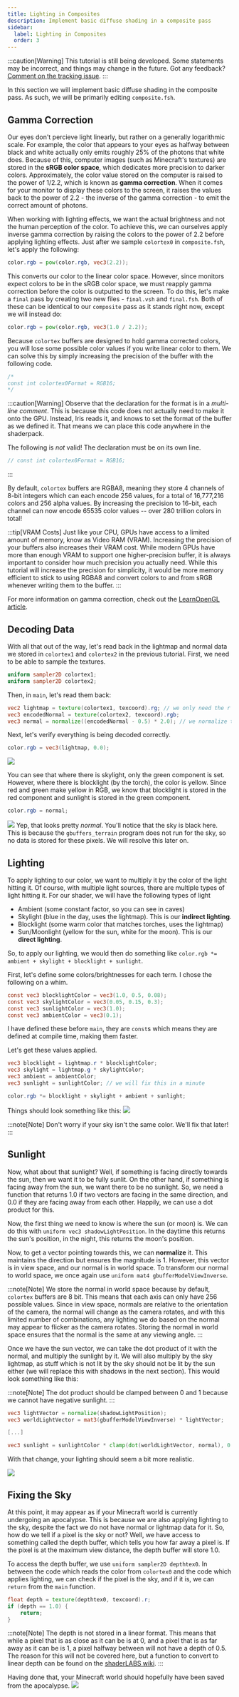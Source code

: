 ```yaml
---
title: Lighting in Composites
description: Implement basic diffuse shading in a composite pass
sidebar:
  label: Lighting in Composites
  order: 3
---
```


:::caution[Warning]
This tutorial is still being developed. Some statements may be incorrect, and things may change in the future. Got any feedback? [Comment on the tracking issue](https://github.com/IrisShaders/DocsPage/issues/327).
:::

In this section we will implement basic diffuse shading in the composite pass. As such, we will be primarily editing `composite.fsh`.

## Gamma Correction

Our eyes don't percieve light linearly, but rather on a generally logarithmic scale. For example, the color that appears to your eyes as halfway between black and white actually only emits roughly 25% of the photons that white does. Because of this, computer images (such as Minecraft's textures) are stored in the **sRGB color space**, which dedicates more precision to darker colors. Approximately, the color value stored on the computer is raised to the power of 1/2.2, which is known as **gamma correction**. When it comes for your monitor to display these colors to the screen, it raises the values back to the power of 2.2 - the inverse of the gamma correction - to emit the correct amount of photons.

When working with lighting effects, we want the actual brightness and not the human perception of the color. To achieve this, we can ourselves apply inverse gamma correction by raising the colors to the power of 2.2 before applying lighting effects. Just after we sample `colortex0` in `composite.fsh`, let's apply the following:

```glsl
color.rgb = pow(color.rgb, vec3(2.2));
```

This converts our color to the linear color space. However, since monitors expect colors to be in the sRGB color space, we must reapply gamma correction before the color is outputted to the screen. To do this, let's make a `final` pass by creating two new files - `final.vsh` and `final.fsh`. Both of these can be identical to our `composite` pass as it stands right now, except we will instead do:

```glsl
color.rgb = pow(color.rgb, vec3(1.0 / 2.2));
```

Because `colortex` buffers are designed to hold gamma corrected colors, you will lose some possible color values if you write linear color to them. We can solve this by simply increasing the precision of the buffer with the following code.

```glsl
/*
const int colortex0Format = RGB16;
*/
```

:::caution[Warning]
Observe that the declaration for the format is in a *multi-line comment*. This is because this code does not actually need to make it onto the GPU. Instead, Iris reads it, and knows to set the format of the buffer as we defined it. That means we can place this code anywhere in the shaderpack.

The following is *not* valid! The declaration must be on its own line.

```glsl
// const int colortex0Format = RGB16;
```
:::

By default, `colortex` buffers are RGBA8, meaning they store 4 channels of 8-bit integers which can each encode 256 values, for a total of 16,777,216 colors and 256 alpha values. By increasing the precision to 16-bit, each channel can now encode 65535 color values -- over 280 trillion colors in total!

:::tip[VRAM Costs]
Just like your CPU, GPUs have access to a limited amount of memory, know as Video RAM (VRAM). Increasing the precision of your buffers also increases their VRAM cost. While modern GPUs have more than enough VRAM to support one higher-precision buffer, it is always important to consider how much precision you actually need. While this tutorial will increase the precision for simplicity, it would be more memory efficient to stick to using RGBA8 and convert colors to and from sRGB whenever writing them to the buffer.
:::

For more information on gamma correction, check out the [LearnOpenGL article](https://learnopengl.com/Advanced-Lighting/Gamma-Correction).


## Decoding Data
With all that out of the way, let's read back in the lightmap and normal data we stored in `colortex1` and `colortex2` in the previous tutorial. First, we need to be able to sample the textures.
```glsl
uniform sampler2D colortex1;
uniform sampler2D colortex2;
```

Then, in `main`, let's read them back:

```glsl
vec2 lightmap = texture(colortex1, texcoord).rg; // we only need the r and g components
vec3 encodedNormal = texture(colortex2, texcoord).rgb;
vec3 normal = normalize((encodedNormal - 0.5) * 2.0); // we normalize to make sure it is of unit length
```

Next, let's verify everything is being decoded correctly.
```glsl
color.rgb = vec3(lightmap, 0.0);
```
![](../../../../../assets/beginner_tutorial/lightmap.webp)

You can see that where there is skylight, only the green component is set. However, where there is blocklight (by the torch), the color is yellow. Since red and green make yellow in RGB, we know that blocklight is stored in the red component and sunlight is stored in the green component.

```glsl
color.rgb = normal;
```
![](../../../../../assets/beginner_tutorial/normals.webp)
Yep, that looks pretty *normal*. You'll notice that the sky is black here. This is because the `gbuffers_terrain` program does not run for the sky, so no data is stored for these pixels. We will resolve this later on.

## Lighting
To apply lighting to our color, we want to multiply it by the color of the light hitting it. Of course, with multiple light sources, there are multiple types of light hitting it. For our shader, we will have the following types of light
- Ambient (some constant factor, so you can see in caves)
- Skylight (blue in the day, uses the lightmap). This is our **indirect lighting**.
- Blocklight (some warm color that matches torches, uses the lightmap)
- Sun/Moonlight (yellow for the sun, white for the moon). This is our **direct lighting**.

So, to apply our lighting, we would then do something like `color.rgb *= ambient + skylight + blocklight + sunlight`.

First, let's define some colors/brightnesses for each term. I chose the following on a whim.
```glsl
const vec3 blocklightColor = vec3(1.0, 0.5, 0.08);
const vec3 skylightColor = vec3(0.05, 0.15, 0.3);
const vec3 sunlightColor = vec3(1.0);
const vec3 ambientColor = vec3(0.1);
```

I have defined these before `main`, they are `const`s which means they are defined at compile time, making them faster.

Let's get these values applied.

```glsl
vec3 blocklight = lightmap.r * blocklightColor;
vec3 skylight = lightmap.g * skylightColor;
vec3 ambient = ambientColor;
vec3 sunlight = sunlightColor; // we will fix this in a minute

color.rgb *= blocklight + skylight + ambient + sunlight;
```

Things should look something like this:
![](../../../../../assets/beginner_tutorial/lighting1.webp)

:::note[Note]
Don't worry if your sky isn't the same color. We'll fix that later!
:::

## Sunlight
Now, what about that sunlight? Well, if something is facing directly towards the sun, then we want it to be fully sunlit. On the other hand, if something is facing away from the sun, we want there to be no sunlight. So, we need a function that returns 1.0 if two vectors are facing in the same direction, and 0.0 if they are facing away from each other. Happily, we can use a dot product for this.

Now, the first thing we need to know is where the sun (or moon) is. We can do this with `uniform vec3 shadowLightPosition`. In the daytime this returns the sun's position, in the night, this returns the moon's position.

Now, to get a vector pointing towards this, we can **normalize** it. This maintains the direction but ensures the magnitude is 1. However, this vector is in view space, and our normal is in world space. To transform our normal to world space, we once again use `uniform mat4 gbufferModelViewInverse`.

:::note[Note]
We store the normal in world space because by default, `colortex` buffers are 8 bit. This means that each axis can only have 256 possible values. Since in view space, normals are relative to the orientation of the camera, the normal will change as the camera rotates, and with this limited number of combinations, any lighting we do based on the normal may appear to flicker as the camera rotates. Storing the normal in world space ensures that the normal is the same at any viewing angle.
:::

Once we have the sun vector, we can take the dot product of it with the normal, and multiply the sunlight by it. We will also multiply by the sky lightmap, as stuff which is not lit by the sky should not be lit by the sun either (we will replace this with shadows in the next section). This would look something like this:

:::note[Note]
The dot product should be clamped between 0 and 1 because we cannot have negative sunlight.
:::

```glsl
vec3 lightVector = normalize(shadowLightPosition);
vec3 worldLightVector = mat3(gbufferModelViewInverse) * lightVector;

[...]

vec3 sunlight = sunlightColor * clamp(dot(worldLightVector, normal), 0.0, 1.0) * lightmap.g;
```

With that change, your lighting should seem a bit more realistic.

![](../../../../../assets/beginner_tutorial/lighting2.webp)

## Fixing the Sky
At this point, it may appear as if your Minecraft world is currently undergoing an apocalypse. This is because we are also applying lighting to the sky, despite the fact we do not have normal or lightmap data for it. So, how do we tell if a pixel is the sky or not? Well, we have access to something called the depth buffer, which tells you how far away a pixel is. If the pixel is at the maximum view distance, the depth buffer will store 1.0.

To access the depth buffer, we use `uniform sampler2D depthtex0`. In between the code which reads the color from `colortex0` and the code which applies lighting, we can check if the pixel is the sky, and if it is, we can `return` from the `main` function.

```glsl
float depth = texture(depthtex0, texcoord).r;
if (depth == 1.0) {
	return;
}
```

:::note[Note]
The depth is not stored in a linear format. This means that while a pixel that is as close as it can be is at 0, and a pixel that is as far away as it can be is 1, a pixel halfway between will not have a depth of 0.5. The reason for this will not be covered here, but a function to convert to linear depth can be found on the [shaderLABS wiki](https://shaderlabs.org/wiki/Shader_Tricks#Linearizing_depth).
:::

Having done that, your Minecraft world should hopefully have been saved from the apocalypse.
![](../../../../../assets/beginner_tutorial/fixedsky.webp)
